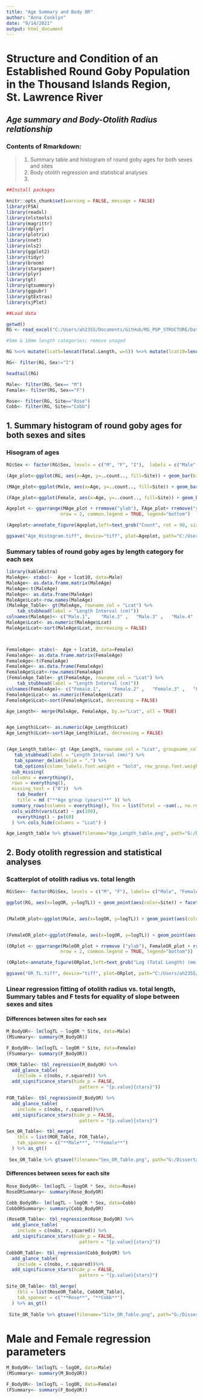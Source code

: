 ```yaml
---
title: "Age Summary and Body OR"
author: "Anna Conklyn"
date: "9/14/2021"
output: html_document
---
```


# **Structure and Condition of an Established Round Goby Population in the Thousand Islands Region, St. Lawrence River**
## *Age summary and Body-Otolith Radius relationship*

### Contents of Rmarkdown:
  > 1. Summary table and histogram of round goby ages for both sexes and sites
  > 2. Body otolith regression and statistical analyses
  > 3. 



```r
##Install packages

knitr::opts_chunk$set(warning = FALSE, message = FALSE) 
library(FSA)
library(readxl)
library(nlstools)
library(magrittr)
library(dplyr)
library(plotrix)
library(nnet)
library(nls2)
library(ggplot2)
library(tidyr)
library(broom)
library(stargazer)
library(plyr)
library(gt)
library(gtsummary)
library(ggpubr)
library(gtExtras)
library(sjPlot)
```


```r
##Load data

getwd()
RG <- read_excel("C:/Users/ah2355/Documents/GitHub/RG_POP_STRUCTURE/Data/Pop_Strucutre_Dissected.xlsx")
```



```r
#5mm & 10mm length categories; remove unaged

RG %<>% mutate(lcat5=lencat(Total.Length, w=5)) %<>% mutate(lcat10=lencat(Total.Length, w=10)) %<>% filter(!is.na(RG$Age))  %<>% mutate(logTL=log10(Total.Length), logOR=log10(OR), Site=factor(Site)) 

RG<- filter(RG, Sex!="I")

headtail(RG)

Male<- filter(RG, Sex== "M")
Female<- filter(RG, Sex=="F")

Rose<- filter(RG, Site=="Rose")
Cobb<- filter(RG, Site=="Cobb")
```


## 1. Summary histogram of round goby ages for both sexes and sites

### Hisogram of ages

```r

RG$Sex <- factor(RG$Sex, levels = c("M", "F", "I"),  labels = c("Male", "Female", "Immature"))

(Age_plot<-ggplot(RG, aes(x=Age, y=..count.., fill=Site)) + geom_bar(binwidth=1, color="black", position=position_dodge(0.9, preserve = "single")) + facet_grid(cols = vars(RG$Sex)) + labs(x = "Age",  y = "Count") + scale_fill_manual(values=c("grey", "black")) + theme_classic () + xlim(0,5)+ theme(plot.margin = margin(t=0.1, l=0.1, r=0.1, b=0.1, unit = "cm"), text = element_text(size = 12), legend.position = "bottom"))

(MAge_plot<-ggplot(Male, aes(x=Age, y=..count.., fill=Site)) + geom_bar(color="black", position=position_dodge(0.9, preserve = "single")) + labs(x = "Age",  y = "Count", title = "Male") + ylim(0,80) +  scale_fill_manual(values=c("grey", "black")) + theme_classic () + xlim(0,5) + theme(plot.margin = margin(t=0.1, l=0.1, r=0.1, b=0.1, unit = "cm"), text = element_text(size = 12), legend.position = "bottom"))

(FAge_plot<-ggplot(Female, aes(x=Age, y=..count.., fill=Site)) + geom_bar(color="black", position=position_dodge(0.9, preserve = "single")) + labs(x = "Age",  y = "Count", title = "Female") + ylim(0,80) +  scale_fill_manual(values=c("grey", "black"))+ theme_classic () + xlim(0,5) + theme(plot.margin = margin(t=0.1, l=0.1, r=0.1, b=0.1, unit = "cm"), text = element_text(size = 12), legend.position = "bottom"))

Ageplot <- ggarrange(MAge_plot + rremove("ylab"), FAge_plot+ rremove("ylab"),
                    nrow = 2, common.legend = TRUE, legend="bottom")

(Ageplot<-annotate_figure(Ageplot,left=text_grob("Count", rot = 90, size = 12)))

ggsave("Age_Histogram.tiff", device="tiff", plot=Ageplot, path="C:/Users/ah2355/Documents/GitHub/RG_POP_STRUCTURE/Figures/TIFFs", dpi="retina", width = 3.3, height = 5)
```


### Summary tables of round goby ages by length category for each sex
```r

library(kableExtra)
MaleAge<- xtabs(~  Age + lcat10, data=Male)
MaleAge<- as.data.frame.matrix(MaleAge)
MaleAge<-t(MaleAge)
MaleAge<- as.data.frame(MaleAge)
MaleAge$Lcat<-row.names(MaleAge)
(MaleAge_Table<- gt(MaleAge, rowname_col = "Lcat") %>%
    tab_stubhead(label = "Length Interval (cm)"))
colnames(MaleAge)<- c("Male.1",    "Male.2" ,   "Male.3" ,   "Male.4" ,   "Male.5" ,   "Lcat")
MaleAge$Lcat<- as.numeric(MaleAge$Lcat)
MaleAge$Lcat<-sort(MaleAge$Lcat, decreasing = FALSE)



FemaleAge<- xtabs(~  Age + lcat10, data=Female)
FemaleAge<- as.data.frame.matrix(FemaleAge)
FemaleAge<-t(FemaleAge)
FemaleAge<- as.data.frame(FemaleAge)
FemaleAge$Lcat<-row.names(FemaleAge)
(FemaleAge_Table<- gt(FemaleAge, rowname_col = "Lcat") %>%
    tab_stubhead(label = "Length Interval (cm)"))
colnames(FemaleAge)<- c("Female.1",    "Female.2" ,   "Female.3" ,   "Female.4" ,   "Female.5" ,   "Lcat")
FemaleAge$Lcat<- as.numeric(FemaleAge$Lcat)
FemaleAge$Lcat<-sort(FemaleAge$Lcat, decreasing = FALSE)

Age_Length<- merge(MaleAge, FemaleAge, by.x="Lcat", all = TRUE)


Age_Length$Lcat<- as.numeric(Age_Length$Lcat)
Age_Length$Lcat<-sort(Age_Length$Lcat, decreasing = FALSE)


(Age_Length_table<- gt (Age_Length, rowname_col = "Lcat", groupname_col = "Sex") %>%
   tab_stubhead(label = "Length Interval (mm)") %>%
   tab_spanner_delim(delim = ".") %>% 
   tab_options(column_labels.font.weight = "bold", row_group.font.weight = "bold", table.align = "left") %>% 
  sub_missing(
  columns = everything(),
  rows = everything(),
  missing_text = ("0"))  %>%  
    tab_header(
    title = md ("**Age group (years)**" )) %>%
  summary_rows(columns = everything(), fns = list(Total = ~sum(., na.rm = TRUE)), formatter = fmt_number, decimals = 0) %>% 
  cols_width(vars(Lcat) ~ px(100),
    everything() ~ px(60)
  ) %>% cols_hide(columns = "Lcat") )

Age_Length_table %>% gtsave(filename="Age_Length_table.png", path="G:/Dissertation/Chapter 2- pop structure/RG_POP_STRUCTURE/Figures")


```


## 2. Body otolith regression and statistical analyses

### Scatterplot of otolith radius vs. total length
```r
RG$Sex<- factor(RG$Sex, levels = c("M", "F"), labels= c("Male", "Female"))

ggplot(RG, aes(x=logOR, y=logTL)) + geom_point(aes(color=Site)) + facet_grid (rows=vars(Sex)) + theme_classic() + scale_color_manual(values=c("gray", "black")) + labs(x= "Log(Otolith Radius) (mm)", y="Log (Total Length) (mm)")+ theme(legend.position="bottom")+ geom_smooth(method = "lm", aes(group = Site, color=Site, linetype=Site))


(MaleOR_plot<-ggplot(Male, aes(x=logOR, y=logTL)) + geom_point(aes(color=Site)) + theme_classic() + scale_color_manual(values=c("gray", "black")) + labs(x= "Log(Otolith Radius) (mm)", y="Log (Total Length) (mm)", title = "Male")+ theme(legend.position="bottom")+ geom_smooth(method = "lm", aes(group = Site, color=Site, linetype=Site)) + theme(plot.margin = margin(t=0.1, l=0.1, r=0.1, b=0.1, unit = "cm"), text = element_text(size = 12), legend.position = "bottom") + ylim(1,3)+ xlim(0,0.6))


(FemaleOR_plot<-ggplot(Female, aes(x=logOR, y=logTL)) + geom_point(aes(color=Site)) + theme_classic() + scale_color_manual(values=c("gray", "black")) + labs(x= "Log(Otolith Radius) (mm)", y="Log (Total Length) (mm)", title = "Female")+ theme(legend.position="bottom")+ geom_smooth(method = "lm", aes(group = Site, color=Site, linetype=Site)) + theme(plot.margin = margin(t=0.1, l=0.1, r=0.1, b=0.1, unit = "cm"), text = element_text(size = 12), legend.position = "bottom") + ylim(1,3) + xlim(0,0.6))

(ORplot <- ggarrange(MaleOR_plot + rremove ("ylab"), FemaleOR_plot + rremove ("ylab"),
                    nrow = 2, common.legend = TRUE, legend="bottom"))

(ORplot<-annotate_figure(ORplot,left=text_grob("Log (Total Length) (mm)", rot = 90, size = 12)))

ggsave("OR_TL.tiff", device="tiff", plot=ORplot, path="C:/Users/ah2355/Documents/GitHub/RG_POP_STRUCTURE/Figures/TIFFs", dpi="retina", width = 6.85, height = 5)

```


### Linear regression fitting of otolith radius vs. total length, Summary tables and F tests for equality of slope between sexes and sites

#### Differences between sites for each sex
```r

M_BodyOR<- lm(logTL ~ logOR * Site, data=Male) 
(MSummary<- summary(M_BodyOR))

F_BodyOR<- lm(logTL ~ logOR * Site, data=Female) 
(FSummary<- summary(F_BodyOR))

(MOR_Table<- tbl_regression(M_BodyOR) %>%
  add_glance_table(
    include = c(nobs, r.squared)) %>%  
  add_significance_stars(hide_p = FALSE,
                           pattern = "{p.value}{stars}"))

FOR_Table<- tbl_regression(F_BodyOR) %>%
  add_glance_table(
    include = c(nobs, r.squared))%>%  
  add_significance_stars(hide_p = FALSE,
                           pattern = "{p.value}{stars}") 

Sex_OR_Table<- tbl_merge(
    tbls = list(MOR_Table, FOR_Table),
    tab_spanner = c("**Male**", "**Female**")
  ) %>% as_gt()
 
 Sex_OR_Table %>% gtsave(filename="Sex_OR_Table.png", path="G:/Dissertation/Chapter 2- pop structure/RG_POP_STRUCTURE/Figures")

```

#### Differences between sexes for each site
```r
Rose_BodyOR<- lm(logTL ~ logOR * Sex, data=Rose) 
RoseORSummary<- summary(Rose_BodyOR)

Cobb_BodyOR<- lm(logTL ~ logOR * Sex, data=Cobb)
CobbORSummary<- summary(Cobb_BodyOR)

(RoseOR_Table<- tbl_regression(Rose_BodyOR) %>%
  add_glance_table(
    include = c(nobs, r.squared)) %>%  
  add_significance_stars(hide_p = FALSE,
                           pattern = "{p.value}{stars}"))

CobbOR_Table<- tbl_regression(Cobb_BodyOR) %>%
  add_glance_table(
    include = c(nobs, r.squared))%>%  
  add_significance_stars(hide_p = FALSE,
                           pattern = "{p.value}{stars}") 

Site_OR_Table<- tbl_merge(
    tbls = list(RoseOR_Table, CobbOR_Table),
    tab_spanner = c("**Rose**", "**Cobb**")
  ) %>% as_gt()
 
 Site_OR_Table %>% gtsave(filename="Site_OR_Table.png", path="G:/Dissertation/Chapter 2- pop structure/RG_POP_STRUCTURE/Figures")
```

# Male and Female regression parameters

```r
M_BodyOR<- lm(logTL ~ logOR, data=Male) 
(MSummary<- summary(M_BodyOR))

F_BodyOR<- lm(logTL ~ logOR, data=Female) 
(FSummary<- summary(F_BodyOR))
```

